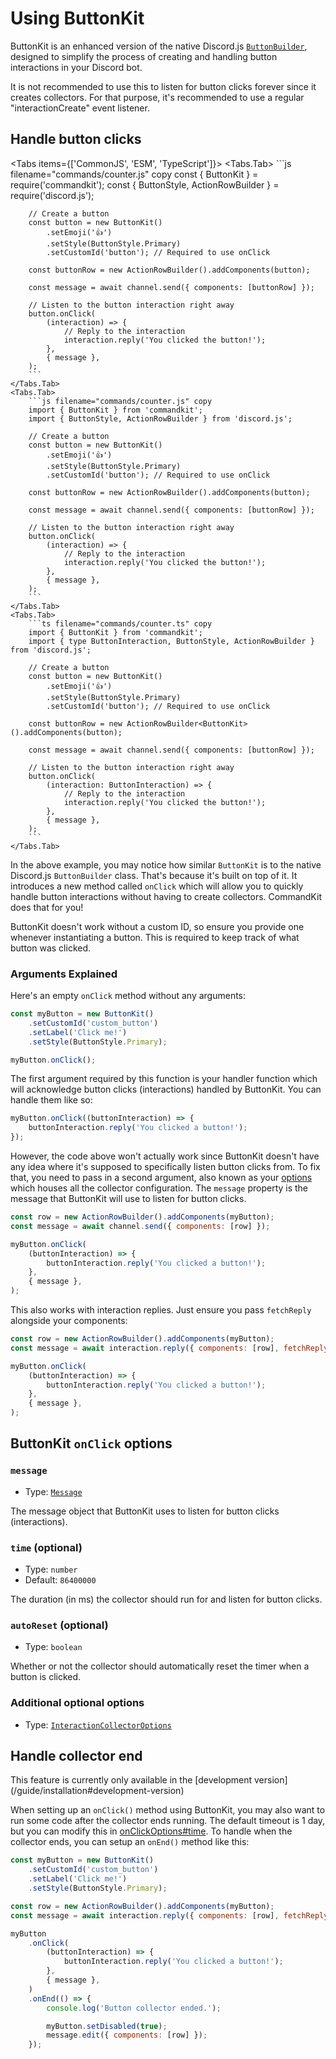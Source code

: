 
# Using ButtonKit

ButtonKit is an enhanced version of the native Discord.js [`ButtonBuilder`](https://old.discordjs.dev/#/docs/discord.js/main/class/ButtonBuilder), designed to simplify the process of creating and handling button interactions in your Discord bot.

It is not recommended to use this to listen for button clicks forever since it creates collectors. For that purpose, it's recommended to use a regular "interactionCreate" event listener.

## Handle button clicks

<Tabs items={['CommonJS', 'ESM', 'TypeScript']}>
    <Tabs.Tab>
        ```js filename="commands/counter.js" copy
        const { ButtonKit } = require('commandkit');
        const { ButtonStyle, ActionRowBuilder } = require('discord.js');

        // Create a button
        const button = new ButtonKit()
            .setEmoji('👍')
            .setStyle(ButtonStyle.Primary)
            .setCustomId('button'); // Required to use onClick

        const buttonRow = new ActionRowBuilder().addComponents(button);

        const message = await channel.send({ components: [buttonRow] });

        // Listen to the button interaction right away
        button.onClick(
            (interaction) => {
                // Reply to the interaction
                interaction.reply('You clicked the button!');
            },
            { message },
        );
        ```
    </Tabs.Tab>
    <Tabs.Tab>
        ```js filename="commands/counter.js" copy
        import { ButtonKit } from 'commandkit';
        import { ButtonStyle, ActionRowBuilder } from 'discord.js';

        // Create a button
        const button = new ButtonKit()
            .setEmoji('👍')
            .setStyle(ButtonStyle.Primary)
            .setCustomId('button'); // Required to use onClick

        const buttonRow = new ActionRowBuilder().addComponents(button);

        const message = await channel.send({ components: [buttonRow] });

        // Listen to the button interaction right away
        button.onClick(
            (interaction) => {
                // Reply to the interaction
                interaction.reply('You clicked the button!');
            },
            { message },
        );
        ```
    </Tabs.Tab>
    <Tabs.Tab>
        ```ts filename="commands/counter.ts" copy
        import { ButtonKit } from 'commandkit';
        import { type ButtonInteraction, ButtonStyle, ActionRowBuilder } from 'discord.js';

        // Create a button
        const button = new ButtonKit()
            .setEmoji('👍')
            .setStyle(ButtonStyle.Primary)
            .setCustomId('button'); // Required to use onClick

        const buttonRow = new ActionRowBuilder<ButtonKit>().addComponents(button);

        const message = await channel.send({ components: [buttonRow] });

        // Listen to the button interaction right away
        button.onClick(
            (interaction: ButtonInteraction) => {
                // Reply to the interaction
                interaction.reply('You clicked the button!');
            },
            { message },
        );
        ```
    </Tabs.Tab>

</Tabs>

In the above example, you may notice how similar `ButtonKit` is to the native Discord.js `ButtonBuilder` class. That's because it's built on top of it. It introduces a new method called `onClick` which will allow you to quickly handle button interactions without having to create collectors. CommandKit does that for you!

<Callout type="warning">
    ButtonKit doesn't work without a custom ID, so ensure you provide one whenever instantiating a
    button. This is required to keep track of what button was clicked.
</Callout>

### Arguments Explained

Here's an empty `onClick` method without any arguments:

```js copy
const myButton = new ButtonKit()
    .setCustomId('custom_button')
    .setLabel('Click me!')
    .setStyle(ButtonStyle.Primary);

myButton.onClick();
```

The first argument required by this function is your handler function which will acknowledge button clicks (interactions) handled by ButtonKit. You can handle them like so:

```js copy
myButton.onClick((buttonInteraction) => {
    buttonInteraction.reply('You clicked a button!');
});
```

However, the code above won't actually work since ButtonKit doesn't have any idea where it's supposed to specifically listen button clicks from. To fix that, you need to pass in a second argument, also known as your [options]() which houses all the collector configuration. The `message` property is the message that ButtonKit will use to listen for button clicks.

```js copy
const row = new ActionRowBuilder().addComponents(myButton);
const message = await channel.send({ components: [row] });

myButton.onClick(
    (buttonInteraction) => {
        buttonInteraction.reply('You clicked a button!');
    },
    { message },
);
```

This also works with interaction replies. Just ensure you pass `fetchReply` alongside your components:

```js copy
const row = new ActionRowBuilder().addComponents(myButton);
const message = await interaction.reply({ components: [row], fetchReply: true });

myButton.onClick(
    (buttonInteraction) => {
        buttonInteraction.reply('You clicked a button!');
    },
    { message },
);
```

## ButtonKit `onClick` options

### `message`

-   Type: [`Message`](https://old.discordjs.dev/#/docs/discord.js/main/class/Message)

The message object that ButtonKit uses to listen for button clicks (interactions).

### `time` (optional)

-   Type: `number`
-   Default: `86400000`

The duration (in ms) the collector should run for and listen for button clicks.

### `autoReset` (optional)

-   Type: `boolean`

Whether or not the collector should automatically reset the timer when a button is clicked.

### Additional optional options

-   Type: [`InteractionCollectorOptions`](https://old.discordjs.dev/#/docs/discord.js/main/typedef/InteractionCollectorOptions)

## Handle collector end

<Callout type="warning">
    This feature is currently only available in the [development
    version](/guide/installation#development-version)
</Callout>

When setting up an `onClick()` method using ButtonKit, you may also want to run some code after the collector ends running. The default timeout is 1 day, but you can modify this in [onClickOptions#time](/guide/buttonkit#time-optional). To handle when the collector ends, you can setup an `onEnd()` method like this:

```js copy {16-21}
const myButton = new ButtonKit()
    .setCustomId('custom_button')
    .setLabel('Click me!')
    .setStyle(ButtonStyle.Primary);

const row = new ActionRowBuilder().addComponents(myButton);
const message = await interaction.reply({ components: [row], fetchReply: true });

myButton
    .onClick(
        (buttonInteraction) => {
            buttonInteraction.reply('You clicked a button!');
        },
        { message },
    )
    .onEnd(() => {
        console.log('Button collector ended.');

        myButton.setDisabled(true);
        message.edit({ components: [row] });
    });
```
